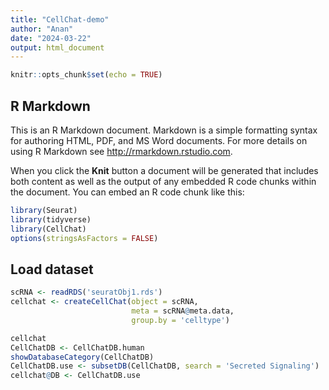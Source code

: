 ```yaml
---
title: "CellChat-demo"
author: "Anan"
date: "2024-03-22"
output: html_document
---
```


```r
knitr::opts_chunk$set(echo = TRUE)
```

## R Markdown

This is an R Markdown document. Markdown is a simple formatting syntax for authoring HTML, PDF, and MS Word documents. For more details on using R Markdown see <http://rmarkdown.rstudio.com>.

When you click the **Knit** button a document will be generated that includes both content as well as the output of any embedded R code chunks within the document. You can embed an R code chunk like this:


```r
library(Seurat)
library(tidyverse)
library(CellChat)
options(stringsAsFactors = FALSE)
```

## Load dataset

```r
scRNA <- readRDS('seuratObj1.rds')
cellchat <- createCellChat(object = scRNA,
                           meta = scRNA@meta.data,
                           group.by = 'celltype')
```

```r
cellchat
CellChatDB <- CellChatDB.human
showDatabaseCategory(CellChatDB)
CellChatDB.use <- subsetDB(CellChatDB, search = 'Secreted Signaling')
cellchat@DB <- CellChatDB.use
```

